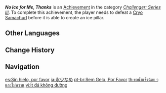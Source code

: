 {{Achievement Infobox
|id           = 82068
|order id     = 2068
|category     = Challenger: Series III
|description  = Defeat a [[Cryo Samachurl]] before it is able to create an ice pillar.
|requirements = 
|primogems    = 5
|tracking     = 
|topic        = Cryo Samachurl
}}
'''''No Ice for Me, Thanks''''' is an [[Achievement]] in the category ''[[Challenger: Series III]]''. To complete this achievement, the player needs to defeat a [[Cryo Samachurl]] before it is able to create an ice pillar.
<!--
==Trivia==

==Video Guides==
{{EVT
|video1   = 
|caption1 = 
}}
-->
==Other Languages==
{{Other Languages
|en      = No Ice for Me, Thanks
|zhs     = 少冰无糖
|zhs_rm  = Shǎo Bīng Wú Táng
|zhs_tl  = Less Ice, No Sugar
|zht     = 無糖少冰
|zht_rm  = Wú Táng Shǎo Bīng
|zht_tl  = No Sugar, Less Ice
|ja      = 氷少なめ
|ja_rm   = Koori Sukuname
|ja_tl   = A Little Less Ice
|ko      = 얼음은 적게, 시럽은 없이
|ko_rm   = Eoreumeun Jeokkke, Sireobeun Eopssi
|ko_tl   = Less Ice, No Syrup
|es      = Sin hielo, por favor
|es_tl   = Without Ice, Please
|fr      = Sans glace, merci
|fr_tl   = Without Ice, Thank You
|ru      = Мне безо льда, спасибо.
|ru_tl   = Without Ice For Me, Thanks.
|th      = ขอน้ำแข็งน้อย ๆ และไม่หวาน
|th_rm   = 
|th_tl   = 
|vi      = Ít đá không đường
|vi_tl   = Less Ice No Sugar
|de      = Ohne Eis, bitte
|de_tl   = Without Ice, Please
|id      = Esnya Sedikit, Jangan Pakai Gula
|id_tl   = Less Ice, Don't use Sugar
|pt      = Sem Gelo, Por Favor
|pt_tl   = 
|tr      = Buz Almayayım, Teşekkürler
|tr_tl   = No Ice for Me, Thanks
|it      = Grazie, per me niente ghiaccio
|it_tl   = 
}}

==Change History==
{{Change History|1.2}}
<!--
==References==
{{Reflist}}
-->
==Navigation==
{{Achievement Navbox|Challenger: Series III}}

[[es:Sin hielo, por favor]]
[[ja:氷少なめ]]
[[pt-br:Sem Gelo, Por Favor]]
[[th:ขอน้ำแข็งน้อย ๆ และไม่หวาน]]
[[vi:Ít đá không đường]]